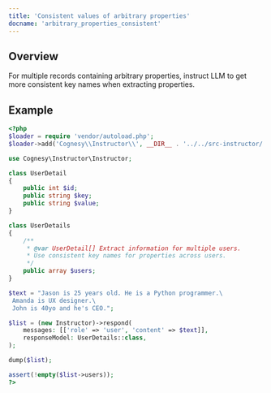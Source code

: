 ```yaml
---
title: 'Consistent values of arbitrary properties'
docname: 'arbitrary_properties_consistent'
---
```


## Overview

For multiple records containing arbitrary properties, instruct LLM to get more
consistent key names when extracting properties.


## Example

```php
<?php
$loader = require 'vendor/autoload.php';
$loader->add('Cognesy\\Instructor\\', __DIR__ . '../../src-instructor/');

use Cognesy\Instructor\Instructor;

class UserDetail
{
    public int $id;
    public string $key;
    public string $value;
}

class UserDetails
{
    /**
     * @var UserDetail[] Extract information for multiple users.
     * Use consistent key names for properties across users.
     */
    public array $users;
}

$text = "Jason is 25 years old. He is a Python programmer.\
 Amanda is UX designer.\
 John is 40yo and he's CEO.";

$list = (new Instructor)->respond(
    messages: [['role' => 'user', 'content' => $text]],
    responseModel: UserDetails::class,
);

dump($list);

assert(!empty($list->users));
?>
```


